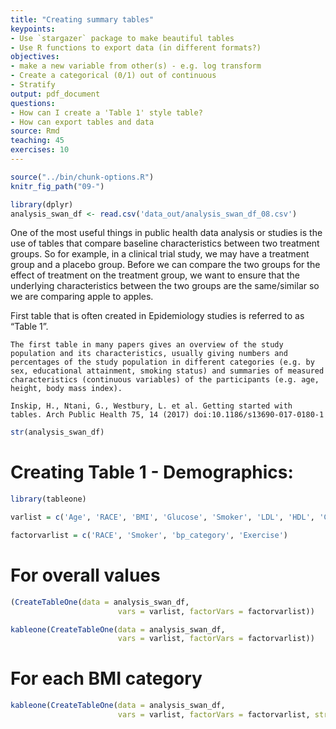 ```yaml
---
title: "Creating summary tables"
keypoints:
- Use `stargazer` package to make beautiful tables
- Use R functions to export data (in different formats?)
objectives:
- make a new variable from other(s) - e.g. log transform
- Create a categorical (0/1) out of continuous
- Stratify
output: pdf_document
questions:
- How can I create a 'Table 1' style table?
- How can export tables and data
source: Rmd
teaching: 45
exercises: 10
---
```


```r
source("../bin/chunk-options.R")
knitr_fig_path("09-")
```

```r
library(dplyr)
analysis_swan_df <- read.csv('data_out/analysis_swan_df_08.csv')
```

One of the most useful things in public health data analysis or studies is the use of tables that compare baseline characteristics between two treatment groups.  So for example, in a clinical trial study, we may have a treatment group and a placebo group.  Before we can compare the two groups for the effect of treatment on the treatment group, we want to ensure that the underlying characteristics between the two groups are the same/similar so we are comparing apple to apples. 

First table that is often created in Epidemiology studies is referred to as "Table 1". 

```
The first table in many papers gives an overview of the study population and its characteristics, usually giving numbers and percentages of the study population in different categories (e.g. by sex, educational attainment, smoking status) and summaries of measured characteristics (continuous variables) of the participants (e.g. age, height, body mass index).

Inskip, H., Ntani, G., Westbury, L. et al. Getting started with tables. Arch Public Health 75, 14 (2017) doi:10.1186/s13690-017-0180-1
```

```r
str(analysis_swan_df)
```
# Creating Table 1 - Demographics:
```r
library(tableone)

varlist = c('Age', 'RACE', 'BMI', 'Glucose', 'Smoker', 'LDL', 'HDL', 'CRP', 'bp_category', 'Exercise', 'Chol_Ratio')

factorvarlist = c('RACE', 'Smoker', 'bp_category', 'Exercise')
```

# For overall values
```r
(CreateTableOne(data = analysis_swan_df,
                        vars = varlist, factorVars = factorvarlist))
```

```r
kableone(CreateTableOne(data = analysis_swan_df,
                        vars = varlist, factorVars = factorvarlist))
```

# For each BMI category
```r
kableone(CreateTableOne(data = analysis_swan_df,
                        vars = varlist, factorVars = factorvarlist, strata = "BMI_cat"))
```


